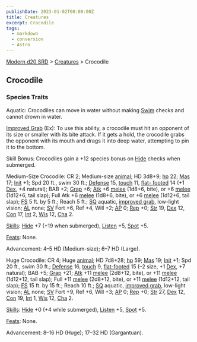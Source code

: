 ```yaml
---
publishDate: 2023-01-02T00:00:00Z
title: Creatures
excerpt: Crocodile
tags:
  - markdown
  - conversion
  - Astro
---
```


[Modern d20 SRD](/#modernD20) > [Creatures](modern-d20-srd-creatures-index) > Crocodile

## Crocodile

### Species Traits

Aquatic: Crocodiles can move in water without making [Swim](modern-d20-srd-skills-swim) checks and cannot drown in water.

[Improved Grab](modern-d20-srd-special-abilities-improved-grab) (Ex): To use
this ability, a crocodile must hit an opponent of its size or smaller with its
bite attack. If it gets a hold, the crocodile grabs the opponent with its
mouth and drags it into deep water, attempting to pin it to the bottom.

Skill Bonus: Crocodiles gain a +12 species bonus on [Hide](modern-d20-srd-skills-hide) checks when submerged.

Medium-Size Crocodile: CR 2; Medium-size [animal](modern-d20-srd-creature-types-animal); HD 3d8+9; [hp](modern-d20-srd-combat-hit-points) 22;
[Mas](modern-d20-srd-creatures-creature-overview) 17; [Init](modern-d20-srd-combat-initiative) +1; Spd 20 ft., swim 30 ft.; [Defense](modern-d20-srd-combat-defense) 15, [touch](modern-d20-srd-combat-attack-actions) 11, [flat- footed](modern-d20-srd-combat-surprise) 14 (+1 [Dex](modern-d20-srd-basics-ability-scores), +4 natural); BAB +2; [Grap](modern-d20-srd-combat-grapple)
+6; [Atk](modern-d20-srd-combat-attack-roll) +6 [melee](modern-d20-srd-combat-attack-roll) (1d8+6, bite), or +6 [melee](modern-d20-srd-combat-attack-roll)
(1d12+6, tail slap); Full Atk +6 [melee](modern-d20-srd-combat-attack-roll)
(1d8+6, bite), or +6 [melee](modern-d20-srd-combat-attack-roll) (1d12+6, tail
slap); [FS](modern-d20-srd-creatures-creature-overview) 5 ft. by 5 ft.; Reach
5 ft.; [SQ](modern-d20-srd-creatures-creature-overview) aquatic, [improved grab](modern-d20-srd-special-abilities-improved-grab), low-light vision;
[AL](modern-d20-srd-basics-allegiances) none; [SV](modern-d20-srd-basics-saving-throws) Fort +6, Ref +4, Will +2; [AP](modern-d20-srd-creatures-creature-overview) 0; [Rep](modern-d20-srd-creatures-creature-overview) +0;
[Str](modern-d20-srd-basics-ability-scores) 19, [Dex](modern-d20-srd-basics-ability-scores) 12, [Con](modern-d20-srd-basics-ability-scores) 17,
[Int](modern-d20-srd-basics-ability-scores) 2, [Wis](modern-d20-srd-basics-ability-scores) 12, [Cha](modern-d20-srd-basics-ability-scores) 2.

[Skills](modern-d20-srd-skills-index): [Hide](modern-d20-srd-skills-hide) +7
(+19 when submerged), [Listen](modern-d20-srd-skills-listen) +5,
[Spot](modern-d20-srd-skills-spot) +5.

[Feats](modern-d20-srd-feats-index): None.

Advancement: 4–5 HD (Medium-size); 6–7 HD (Large).

Huge Crocodile: CR 4; Huge [animal](modern-d20-srd-creature-types-animal); HD
7d8+28; [hp](modern-d20-srd-combat-hit-points) 59; [Mas](modern-d20-srd-creatures-creature-overview) 19; [Init](modern-d20-srd-combat-initiative) +1;
Spd 20 ft., swim 30 ft.; [Defense](modern-d20-srd-combat-defense) 16,
[touch](modern-d20-srd-combat-attack-actions) 9, [flat-footed](modern-d20-srd-combat-surprise) 15 (–2 size, +1 [Dex](modern-d20-srd-basics-ability-scores),
+7 natural); BAB +5; [Grap](modern-d20-srd-combat-grapple) +21;
[Atk](modern-d20-srd-combat-attack-roll) +11 [melee](modern-d20-srd-combat-attack-roll) (2d8+12, bite), or +11 [melee](modern-d20-srd-combat-attack-roll)
(1d12+12, tail slap); Full +11 [melee](modern-d20-srd-combat-attack-roll)
(2d8+12, bite), or +11 [melee](modern-d20-srd-combat-attack-roll) (1d12+12,
tail slap); [FS](modern-d20-srd-creatures-creature-overview) 15 ft. by 15 ft.;
Reach 10 ft.; [SQ](modern-d20-srd-creatures-creature-overview) aquatic,
[improved grab](modern-d20-srd-special-abilities-improved-grab), low-light
vision; [AL](modern-d20-srd-basics-allegiances) none; [SV](modern-d20-srd-basics-saving-throws) Fort +9, Ref +6, Will +3; [AP](modern-d20-srd-creatures-creature-overview) 0; [Rep](modern-d20-srd-creatures-creature-overview) +0;
[Str](modern-d20-srd-basics-ability-scores) 27, [Dex](modern-d20-srd-basics-ability-scores) 12, [Con](modern-d20-srd-basics-ability-scores) 19,
[Int](modern-d20-srd-basics-ability-scores) 1, [Wis](modern-d20-srd-basics-ability-scores) 12, [Cha](modern-d20-srd-basics-ability-scores) 2.

[Skills](modern-d20-srd-skills-index): [Hide](modern-d20-srd-skills-hide) +0
(+4 while submerged), [Listen](modern-d20-srd-skills-listen) +5,
[Spot](modern-d20-srd-skills-spot) +5.

[Feats](modern-d20-srd-feats-index): None.

Advancement: 8–16 HD (Huge); 17–32 HD (Gargantuan).

